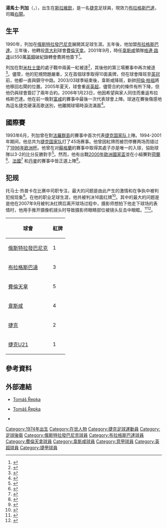 {{noteta
|G1=足球
|G2=英超
|G3=意甲
|T=zh-hans:托马斯·雷普卡; zh-hk:湯馬士·列加;
|1=zh-hans:托马斯·雷普卡; zh-hk:湯馬士·列加;
|2=zh-hans:雷普卡; zh-hk:列加;
|3=zh-hans:格伦·罗德尔;zh-hk:格連·路達;zh-tw:格倫·羅德爾;
}}
{{Infobox Football biography
|          playername = 湯馬士·列加<br>Tomáš Řepka
|               image = [[File:Tomas_Repka_2010.jpg|220px]]
|            fullname = Tomáš Řepka
|         dateofbirth = {{birth date and age|1974|1|2}}
|         cityofbirth = [[斯拉維欽|斯拉維欽]]
|      countryofbirth = [[捷克斯洛伐克|捷克斯洛伐克]]
|              height = {{height|m=1.84}}
|            position = [[足球後衛|後衛]]
|         currentclub = [[布拉格斯巴達足球會|布拉格斯巴達]]
|          clubnumber = 2
|          youthyears = 
|          youthclubs = 
|               years = 1990–95 <br/> 1995–98 <br/> 1998–01 <br/> 2001–06 <br/> 2006– 
|               clubs = [[俄斯特拉發巴尼克足球會|俄斯特拉發巴尼克]]<br/>[[布拉格斯巴達足球會|布拉格斯巴達]]<br/>[[費倫天拿足球會|費倫天拿]]<br/>[[韋斯咸足球會|韋斯咸]]<br/>[[布拉格斯巴達足球會|布拉格斯巴達]] 
|         caps(goals) = {{0}}77 (3)<br/>  {{0}}82 (6)<br/> {{0}}89 (0)<br/> 167 (0)<br/> {{0}}80 (1)
|       nationalyears = 1993–01
|        nationalteam = [[捷克國家足球隊|捷克]]
| nationalcaps(goals) = {{0}}46 (1)
|            pcupdate = 17 July 2009
|            ntupdate = 16:08, 22 August 2009 (UTC)
}}

'''湯馬士·列加'''（'''{{lang-cs|Tomáš Řepka}}'''，{{bd|1974年|1月2日|catIdx=Řepka ,Tomáš}}），出生在[[斯拉維欽|斯拉維欽]]，是一名[[捷克|捷克]]足球員，現效力[[布拉格斯巴達足球會|布拉格斯巴達]]，司職[[右閘|右閘]]。

==生平 ==
1990年，列加在[[俄斯特拉發巴尼克足球會|俄斯特拉發巴尼克]]展開其足球生涯。五年後，他加盟[[布拉格斯巴達足球會|布拉格斯巴達]]。三年後，他轉投[[意大利|意大利]]球會[[費倫天拿足球會|費倫天拿]]。2001年9月，時任[[韋斯咸足球會|韋斯咸]]領隊[[格連·路達|格連·路達]]以550萬[[英鎊|英鎊]]破紀錄轉會費將他簽下<ref>{{en}}{{cite news | title =Repka set for Hammers debut | publisher =BBC Sport | date =2001-09-14 | url =http://news.bbc.co.uk/sport1/hi/football/teams/w/west_ham_utd/1516567.stm | accessdate =2008-03-29 | archive-date =2017-09-10 | archive-url =https://web.archive.org/web/20170910222049/http://news.bbc.co.uk/sport1/hi/football/teams/w/west_ham_utd/1516567.stm | dead-url =no }}</ref>。

列加在對[[米杜士堡足球會|米杜士堡]]的處子戰中兩黃一紅被逐<ref>{{en}}{{cite news| title =Boro make Hammers pay| publisher =BBC Sport| date =2001-09-15| url =http://news.bbc.co.uk/sport1/hi/football/eng_prem/1543536.stm| accessdate =2008-03-29| archive-date =2017-09-10| archive-url =https://web.archive.org/web/20170910223424/http://news.bbc.co.uk/sport1/hi/football/eng_prem/1543536.stm| dead-url =no}}</ref>，其後他的第三場賽事中再次被逐<ref>{{en}}{{cite news| title =Blackburn thrash West Ham| publisher =BBC Sport| date =2001-10-14| url =http://news.bbc.co.uk/sport1/hi/football/eng_prem/1580248.stm| accessdate =2008-03-29| archive-date =2003-02-25| archive-url =https://web.archive.org/web/20030225140220/http://news.bbc.co.uk/sport1/hi/football/eng_prem/1580248.stm| dead-url =no}}</ref>。儘管，他的犯規問題嚴重，又在首個球季取得10面黃牌，但在球會降班至[[英格蘭足球冠軍聯賽|英冠]]前，他都一直與{{Link-en|基斯甸·戴利|Christian Dailly}}鎮守中路。2003/03球季結束後，韋斯咸降斑，新帥[[阿倫·柏祖|阿倫·柏祖]]將他移回右閘的位置。2005年夏天，球會重返[[英格蘭足球超級聯賽|英超]]，儘管合約的條件有所下降，但他仍與球會簽訂了兩年合約。2006年1月23日，他因希望與家人同住而重返布拉格斯巴達。他在前一晚對[[富咸足球會|富咸]]的賽事中最後一次代表球會上陣。球迷在賽後傷感地為這名捷克硬漢高歌送別，他離開球場時淚流滿面<ref>{{en}}{{cite news | title =FAIRYTALE GOAL FROM THE BROTHER GRIN| publisher =Mirror| date =2006-01-24 | url =http://www.mirror.co.uk/news/top-stories/2006/01/24/fairytale-goal-from-the-brother-grin-115875-16620994/| accessdate =2008-03-29}}</ref>。

==國際賽==
1993年6月，列加曾在對[[法羅群島國家足球隊|法羅群島]]的賽事中首次代表[[捷克國家足球隊|捷克国家队]]上陣。1994-2001年期间，他总共为[[捷克國家足球隊|捷克国家队]]打了45场赛事。他曾因紅牌而被罚停賽两场而错过了[[1996年欧洲杯|1996年欧洲杯]]。他曾在{{Link-en|2000年欧洲杯外围赛|UEFA Euro 2000 qualifying}}对[[蘇格蘭足球代表隊|蘇格蘭]]的賽事中取得其處子亦是唯一的入球，協助球隊以3-2的比分反勝對手<ref>{{en}}{{cite news | title =Scotland lose the final plot| publisher =Guardian | date =1999-06-10 | url =http://www.guardian.co.uk/football/1999/jun/10/newsstory.sport1| accessdate =2010-03-18}}</ref>。然而，他有出戰[[2000年歐洲國家盃|2000年歐洲國家盃]]並在小組賽對[[荷蘭國家足球隊|荷蘭]]<ref>{{en}}{{cite news | title =Netherlands vs Czech Republic| publisher =Worldfootball | date =2000-06-12 | url =http://hkg.worldfootball.net/spielbericht/em-2000-in-holland-belgien-gruppe-4-niederlande-tschechien/#redirect| accessdate =2010-03-18}}</ref>、[[法國國家足球隊|法國]]<ref>{{en}}{{cite news| title =Czech Rep.    1 - 2     France| publisher =Football-lineups| date =2000-06-16| url =http://www.football-lineups.com/lineup/42463/| accessdate =2010-03-18| archive-date =2016-03-06| archive-url =https://web.archive.org/web/20160306081338/http://www.football-lineups.com/lineup/42463/| dead-url =no}}</ref> 和[[丹麥國家足球隊|丹麥]]的賽事中皆正選上陣<ref>{{en}}{{cite news | title =Denmark vs Czech Republic| publisher =Worldfootball | date =2000-06-21 | url =http://www.irn.worldfootball.net/spielbericht/em-2000-in-holland-belgien-gruppe-4-daenemark-tschechien/| accessdate =2010-03-18}}</ref>。

== 犯规 ==
托马士·热普卡在比赛中司职专注，最大的问题是由此产生的激情和在争执中被判犯规现象<ref>{{en}}{{cite news|title=Roundup |publisher=The Prague Post |date=2006-03-01 |url=http://www.praguepost.com/articles/2006/03/01/roundup.php |accessdate=2008-05-30 |deadurl=yes |archiveurl=https://web.archive.org/web/20071206011336/http://praguepost.com/articles/2006/03/01/roundup.php |archivedate=2007-12-06 }}</ref>。在他的职业足球生涯，他共被判决16面红牌<ref>{{cs icon}}{{cite news | title =Řepka: Rekordman v počtu červených (Řepka: red card record holder) | publisher =fotbal.sport.cz (in Czech) | date =2008-05-06 | url =http://fotbal.sport.cz/clanek/129342-repka-rekordman-v-poctu-cervenych.html | accessdate =2008-05-30 | archive-date =2011-10-04 | archive-url =https://web.archive.org/web/20111004062020/http://fotbal.sport.cz/clanek/129342-repka-rekordman-v-poctu-cervenych.html | dead-url =no }}</ref>。其中的最大的问题是是他在2007年9月被判决红牌后离开球场过程中，摄影师想拍下他走下球场的表情时，他用手推开摄像机镜头时导致摄影师眼睛部位被镜头反击中眼眶。<ref>{{en}}{{cite news|title=Bad boys |publisher=The Prague Post |date=2007-09-26 |url=http://www.praguepost.com/articles/2007/09/26/bad-boys.php |accessdate=2008-05-30 |deadurl=yes |archiveurl=https://web.archive.org/web/20081122014627/http://www.praguepost.com/articles/2007/09/26/bad-boys.php |archivedate=2008-11-22 }}</ref><ref>{{en}}{{cite news | title =Raging Czech football star attacks a cameraman | publisher =aktuálně.cz | date =2007-09-17 | url =http://aktualne.centrum.cz/czechnews/clanek.phtml?id=506490 | accessdate =2008-05-30 | archive-date =2013-05-12 | archive-url =https://web.archive.org/web/20130512223446/http://aktualne.centrum.cz/czechnews/clanek.phtml?id=506490 | dead-url =no }}</ref>。
{| class="wikitable"
|-
! 球會
! 紅牌
|-
| [[俄斯特拉發巴尼克足球會|俄斯特拉發巴尼克]]
| 1
|-
| [[布拉格斯巴達足球會|布拉格斯巴達]]
| 3
|-
| [[費倫天拿足球會|費倫天拿]]
| 5
|-
| [[韋斯咸足球會|韋斯咸]]
| 4
|-
|  [[捷克國家足球隊|捷克]]
| 2
|-
|  [[捷克21歲以下國家足球隊|捷克U21]]
| 1
|}

== 參考資料 ==
{{reflist}}

== 外部連結 ==
*{{en}}[http://footballdatabase.com/site/players/index.php?dumpPlayer=426 Tomáš Řepka] {{Wayback|url=http://footballdatabase.com/site/players/index.php?dumpPlayer=426 |date=20060526121739 }}
*{{en}}[https://web.archive.org/web/20160303202603/http://www.sparta.cz/srv/www/en/football/team/viewMemberDetail.do?memberId=765 Tomáš Řepka]
*{{en}}{{soccerbase|id=17606|name=湯馬士·列加}}

{{2000年欧洲足球锦标赛捷克参赛名单}}

{{Authority control}}
{{DEFAULTSORT:Repka, Tomas}}
[[Category:1974年出生|Category:1974年出生]]
[[Category:在世人物|Category:在世人物]]
[[Category:捷克足球運動員|Category:捷克足球運動員]]
[[Category:足球後衛|Category:足球後衛]]
[[Category:俄斯特拉發巴尼克球員|Category:俄斯特拉發巴尼克球員]]
[[Category:布拉格斯巴達球員|Category:布拉格斯巴達球員]]
[[Category:費倫天拿球員|Category:費倫天拿球員]]
[[Category:韋斯咸球員|Category:韋斯咸球員]]
[[Category:意甲球員|Category:意甲球員]]
[[Category:英超球員|Category:英超球員]]
[[Category:捷甲球員|Category:捷甲球員]]